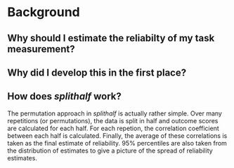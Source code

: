 # Background


## Why should I estimate the reliabilty of my task measurement?



## Why did I develop this in the first place?



## How does _splithalf_ work?

The permutation approach in _splithalf_ is actually rather simple. Over many repetitions (or permutations), the data is split in half and outcome scores are calculated for each half. For each repetion, the correlation coefficient between each half is calculated. Finally, the average of these correlations is taken as the final estimate of reliability. 95% percentiles are also taken from the distribution of estimates to give a picture of the spread of reliability estimates. 
